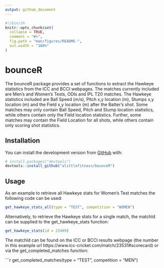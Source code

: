 ```yaml
---
output: github_document
---
```


<!-- README.md is generated from README.Rmd. Please edit that file -->

```r
#!/bin/sh
knitr::opts_chunk$set(
  collapse = TRUE,
  comment = "#>",
  fig.path = "man/figures/README-",
  out.width = "100%"
)
```

# bounceR

<!-- badges: start -->
<!-- badges: end -->

The bounceR package provides a set of functions to extract the Hawkeye statistics from the ICC and BCCI webpages. The matches currently included are Men's and Women's Tests, ODIs and IPL T20 matches. The Hawkeye statistics included are Ball Speed (m/s), Pitch x,y location (m), Stumps x,y location (m) and the Field x,y location (m) after the Batter's shot. Some matches may only contain Ball Speed, Pitch and Stump location statistics, while others contain only the Field location statistics. Further, some matches may contain the Field Location for all shots, while others contain only scoring shot statistics.

## Installation

You can install the development version from [GitHub](https://github.com/) with:

``` r
# install.packages("devtools")
devtools::install_github("alittlefitness/bounceR")
```
## Usage

As an example to retrieve all Hawkeye stats for Women's Test matches the following code can be used:

```r
get_hawkeye_stats_all(type = "TEST", competition = "WOMEN")
```

Alternatively, to retrieve the Hawkeye stats for a single match, the matchId can be supplied to the get_hawkeye_stats function:

```r
get_hawkeye_stats(id = 23469)
```

The matchId can be found on the ICC or BCCI results webpage (the number in this example url https://www.icc-cricket.com/match/23531#scorecard) or via the get_completed_matches function:

```r
get_completed_matches(type = "TEST", competition = "MEN")
